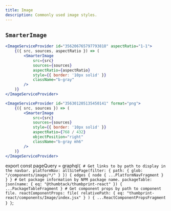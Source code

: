 ```yaml
---
title: Image
description: Commonly used image styles.
---
```



<ComponentHeader data={props.data} />

## `SmarterImage`

```jsx
<ImageServiceProvider id="356206765797793818" aspectRatio="1-1">
    {({ src, sources, aspectRatio }) => (
        <SmarterImage
            src={src}
            sources={sources}
            aspectRatio={aspectRatio}
            style={{ border: '10px solid' }}
            className="b-gray"
        />
    )}
</ImageServiceProvider>
```

```jsx
<ImageServiceProvider id="356301205135450141" format="png">
    {({ src, sources }) => (
        <SmarterImage
            src={src}
            sources={sources}
            style={{ border: '10px solid' }}
            aspectRatio={768 / 432}
            objectPosition="right"
            className="b-gray mh6"
        />
    )}
</ImageServiceProvider>
```

<!--
<ImageService id="356206765797793818">
    {({src, srcSet}) => <Avatar src={src} srcSet={srcSet} size="xlarge" />}
</ImageService>
-->

<!--
```jsx
<SmarterImage
    sources={[
        {
            type: 'image/webp',
            srcSet:
                'https://d1vg1gqh4nkuns.cloudfront.net/i/356206765797793818/width/120.webp 120w, https://d1vg1gqh4nkuns.cloudfront.net/i/356206765797793818/width/320.webp 320w, https://d1vg1gqh4nkuns.cloudfront.net/i/356206765797793818/width/400.webp 400w, https://d1vg1gqh4nkuns.cloudfront.net/i/356206765797793818/width/640.webp 640w, https://d1vg1gqh4nkuns.cloudfront.net/i/356206765797793818/width/768.webp 768w, https://d1vg1gqh4nkuns.cloudfront.net/i/356206765797793818/width/1024.webp 1024w, https://d1vg1gqh4nkuns.cloudfront.net/i/356206765797793818/width/1366.webp 1366w, https://d1vg1gqh4nkuns.cloudfront.net/i/356206765797793818/width/1600.webp 1600w, https://d1vg1gqh4nkuns.cloudfront.net/i/356206765797793818/width/1920.webp 1920w, https://d1vg1gqh4nkuns.cloudfront.net/i/356206765797793818/width/2200.webp 2200w, https://d1vg1gqh4nkuns.cloudfront.net/i/356206765797793818/width/2350.webp 2350w, https://d1vg1gqh4nkuns.cloudfront.net/i/356206765797793818/width/2560.webp 2560w',
        },
        {
            type: 'image/jpeg',
            srcSet:
                'https://d1vg1gqh4nkuns.cloudfront.net/i/356206765797793818/width/120.jpeg 120w, https://d1vg1gqh4nkuns.cloudfront.net/i/356206765797793818/width/320.jpeg 320w, https://d1vg1gqh4nkuns.cloudfront.net/i/356206765797793818/width/400.jpeg 400w, https://d1vg1gqh4nkuns.cloudfront.net/i/356206765797793818/width/640.jpeg 640w, https://d1vg1gqh4nkuns.cloudfront.net/i/356206765797793818/width/768.jpeg 768w, https://d1vg1gqh4nkuns.cloudfront.net/i/356206765797793818/width/1024.jpeg 1024w, https://d1vg1gqh4nkuns.cloudfront.net/i/356206765797793818/width/1366.jpeg 1366w, https://d1vg1gqh4nkuns.cloudfront.net/i/356206765797793818/width/1600.jpeg 1600w, https://d1vg1gqh4nkuns.cloudfront.net/i/356206765797793818/width/1920.jpeg 1920w, https://d1vg1gqh4nkuns.cloudfront.net/i/356206765797793818/width/2200.jpeg 2200w, https://d1vg1gqh4nkuns.cloudfront.net/i/356206765797793818/width/2350.jpeg 2350w, https://d1vg1gqh4nkuns.cloudfront.net/i/356206765797793818/width/2560.jpeg 2560w',
        },
    ]}
    aspectRatio={647 / 431}
    style={{
        border: '10px solid #dedede',
        // height: '200px'
    }}
    // src="https://d1vg1gqh4nkuns.cloudfront.net/i/356206765797793818/width/120.jpeg"
    // objectFit="cover"
    // objectPosition="top"
/>
``` -->

<!-- ```jsx
<SmarterImage
    src="https://d1vg1gqh4nkuns.cloudfront.net/i/356206765797793818/width/1920.webp"
    aspectRatio={627 / 418}
    style={{ border: '10px solid' }}
    className="b-gray"
/>
``` -->

<!-- ## `SmartImage`

The `SmartImage` component loads an image from Thumbtack's Image Service. By default, it lazy-loads the image and [uses responsive images](https://developer.mozilla.org/en-US/docs/Learn/HTML/Multimedia_and_embedding/Responsive_images) to load the best size.

### With just an Image Service `id`

```jsx
<SmartImage id="350357374752325652" />
```

### With a custom `objectFit`

```jsx
<SmartImage id="350357374752325652" objectFit={{ height: 200, style: 'cover' }} />
```

### With a supported `aspectRatio`

```jsx
<SmartImage id="350357374752325652" aspectRatio="1:1" />
```

### With lazy-loading turned off

```jsx
<SmartImage id="356206765797793818" lazyLoad={null} />
```

### With a `png`

```jsx
<SmartImage id="356301205135450141" format="png" />
``` -->

<!-- ### `ResponsiveImage` with Image Service

This example gets an image from Thumbtack's image service and loads it in `jpeg` and `webp`.

```jsx
<ResponsiveImage srcSet={getImageServiceSrcSet('350357374752325652', ['jpeg', 'webp'])}>
    {({ ref, sizes, src, srcSet, style }) => (
        <picture ref={ref} style={style}>
            {srcSet.map(s => (
                <source type={s.type} sizes={sizes} srcSet={s.srcSet} key={s.type} />
            ))}
            <img src={src} sizes={sizes} alt="" />
        </picture>
    )}
</ResponsiveImage>
```

### Single image from the Image Service

This example gets a single image from Thumbtack's image service.

```jsx
<img src={getImageServiceSrc({ id: '350357374752325652', width: 400, format: 'jpeg' })} alt="" />
```

### Lazy-loaded image

This example lazy-loads an image from `placeimg.com`.

```jsx
<LazyImage src="https://placeimg.com/640/480/nature" aspectRatio="640:480" alt="Photo of nature">
    {({ src, alt }) => <img src={src} alt={alt} className="w-100" />}
</LazyImage>
```

### Lazy-loaded responsive image

````jsx
<LazyImage
    srcSet={getImageServiceSrcSet('350357374752325652', ['jpeg', 'webp'])}
    aspectRatio="1600:864"
>
    {({ src: lazyImageSrc, srcSet: lazyImageSrcSet }, startedLoading) => (
        <ResponsiveImage srcSet={startedLoading ? lazyImageSrcSet : {}}>
            {({ ref, sizes, src, srcSet, style }) => (
                <picture>
                    {srcSet.map(s => (
                        <source type={s.type} sizes={sizes} srcSet={s.srcSet} key={s.type} />
                    ))}
                    <img
                        src={startedLoading ? src : lazyImageSrc}
                        sizes={sizes}
                        alt=""
                        style={style}
                        ref={ref}
                    />
                </picture>
            )}
        </ResponsiveImage>
    )}
</LazyImage>
``` -->

<ComponentFooter data={props.data} />

export const pageQuery = graphql`
    {
        # Get links to by path to display in the navbar.
        platformNav: allSitePage(filter: { path: { glob: "/components/image/*/" } }) {
            edges {
                node {
                    ...PlatformNavFragment
                }
            }
        }
        # Get package information by NPM package name.
        packageTable: json(name: { eq: "@thumbtack/thumbprint-react" }) {
            ...PackageTableFragment
        }
        # Get component props by path to component file.
        reactComponentProps: file(
            relativePath: { eq: "thumbprint-react/components/Image/index.jsx" }
        ) {
            ...ReactComponentPropsFragment
        }
    }
`;
